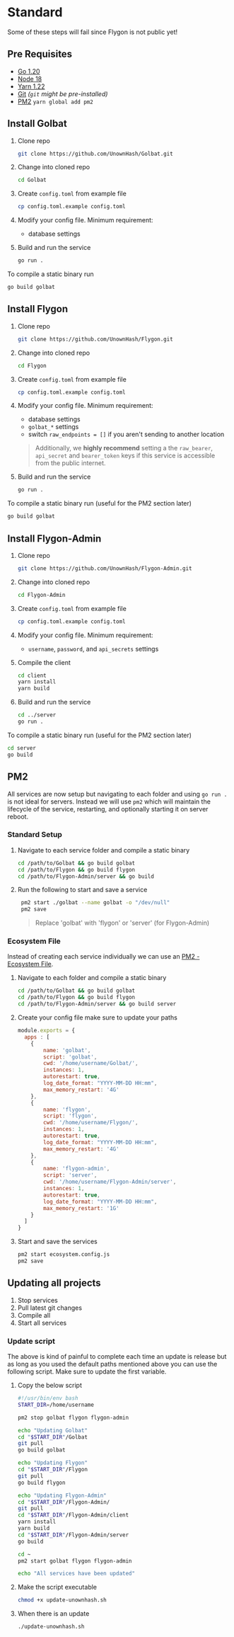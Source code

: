 
# Standard

<Callout type="warning" emoji="⚠️">
  Some of these steps will fail since Flygon is not public yet!
</Callout>

## Pre Requisites

- [Go 1.20](https://go.dev/doc/install)
- [Node 18](https://nodejs.org/en/download)
- [Yarn 1.22](https://classic.yarnpkg.com/lang/en/docs/install)
- [Git](https://git-scm.com/downloads) _(`git` might be pre-installed)_
- [PM2](https://pm2.io/docs/runtime/guide/installation/) `yarn global add pm2`

## Install Golbat

1. Clone repo

    ```sh
    git clone https://github.com/UnownHash/Golbat.git
    ```

1. Change into cloned repo

    ```sh
    cd Golbat
    ```

1. Create `config.toml` from example file

    ```sh
    cp config.toml.example config.toml
    ```

1. Modify your config file. Minimum requirement:

    - database settings

1. Build and run the service

    ```sh
    go run .
    ```

<Callout type="info" emoji="ℹ️">
  To compile a static binary run

  ```sh
  go build golbat
  ```

</Callout>

## Install Flygon

1. Clone repo

    ```sh
    git clone https://github.com/UnownHash/Flygon.git
    ```

1. Change into cloned repo

    ```sh
    cd Flygon
    ```

1. Create `config.toml` from example file

    ```sh
    cp config.toml.example config.toml
    ```

1. Modify your config file. Minimum requirement:

    - database settings
    - `golbat_*` settings
    - switch `raw_endpoints = []` if you aren't sending to another location

    > Additionally, we **highly recommend** setting a the `raw_bearer`, `api_secret` and `bearer_token` keys if this service is accessible from the public internet.

1. Build and run the service

    ```sh
    go run .
    ```

<Callout type="info" emoji="ℹ️">
  To compile a static binary run (useful for the PM2 section later)

  ```sh
  go build golbat
  ```

</Callout>

## Install Flygon-Admin

1. Clone repo

    ```sh
    git clone https://github.com/UnownHash/Flygon-Admin.git
    ```

1. Change into cloned repo

    ```sh
    cd Flygon-Admin
    ```

1. Create `config.toml` from example file

    ```sh
    cp config.toml.example config.toml
    ```

1. Modify your config file. Minimum requirement:

    - `username`, `password`, and `api_secrets` settings

1. Compile the client

    ```sh
    cd client
    yarn install
    yarn build
    ```

1. Build and run the service

    ```sh
    cd ../server
    go run .
    ```

<Callout type="info" emoji="ℹ️">
  To compile a static binary run (useful for the PM2 section later)

  ```sh
  cd server
  go build
  ```

</Callout>

## PM2

All services are now setup but navigating to each folder and using `go run .` is not ideal for servers. Instead we will use `pm2` which will maintain the lifecycle of the service, restarting, and optionally starting it on server reboot.

### Standard Setup

1. Navigate to each service folder and compile a static binary

    ```sh
    cd /path/to/Golbat && go build golbat
    cd /path/to/Flygon && go build flygon
    cd /path/to/Flygon-Admin/server && go build
    ```

1. Run the following to start and save a service

   ```sh
    pm2 start ./golbat --name golbat -o "/dev/null"
    pm2 save
    ```

    > Replace 'golbat' with 'flygon' or 'server' (for Flygon-Admin)

### Ecosystem File

Instead of creating each service individually we can use an [PM2 - Ecosystem File](https://pm2.keymetrics.io/docs/usage/application-declaration/).

1. Navigate to each folder and compile a static binary

    ```sh
    cd /path/to/Golbat && go build golbat
    cd /path/to/Flygon && go build flygon
    cd /path/to/Flygon-Admin/server && go build server
    ```

1. Create your config file make sure to update your paths

    ```js filename="ecosystem.config.js"
    module.exports = {
      apps : [
        {
            name: 'golbat',
            script: 'golbat',
            cwd: '/home/username/Golbat/',
            instances: 1,
            autorestart: true,
            log_date_format: "YYYY-MM-DD HH:mm",
            max_memory_restart: '4G'
        },
        {
            name: 'flygon',
            script: 'flygon',
            cwd: '/home/username/Flygon/',
            instances: 1,
            autorestart: true,
            log_date_format: "YYYY-MM-DD HH:mm",
            max_memory_restart: '4G'
        },
        {
            name: 'flygon-admin',
            script: 'server',
            cwd: '/home/username/Flygon-Admin/server',
            instances: 1,
            autorestart: true,
            log_date_format: "YYYY-MM-DD HH:mm",
            max_memory_restart: '1G'
        }
      ]
    }
    ```

1. Start and save the services

    ```sh
    pm2 start ecosystem.config.js
    pm2 save
    ```

## Updating all projects

1. Stop services
1. Pull latest git changes
1. Compile all
1. Start all services

### Update script

The above is kind of painful to complete each time an update is release but as long as you used the default paths mentioned above you can use the following script. Make sure to update the first variable.

1. Copy the below script

    ```sh filename="update-unownhash.sh" {2}
    #!/usr/bin/env bash
    START_DIR=/home/username

    pm2 stop golbat flygon flygon-admin

    echo "Updating Golbat"
    cd "$START_DIR"/Golbat
    git pull
    go build golbat

    echo "Updating Flygon"
    cd "$START_DIR"/Flygon
    git pull
    go build flygon

    echo "Updating Flygon-Admin"
    cd "$START_DIR"/Flygon-Admin/
    git pull
    cd "$START_DIR"/Flygon-Admin/client
    yarn install
    yarn build
    cd "$START_DIR"/Flygon-Admin/server
    go build

    cd ~
    pm2 start golbat flygon flygon-admin

    echo "All services have been updated"
    ```

1. Make the script executable

    ```sh
    chmod +x update-unownhash.sh
    ```

1. When there is an update

    ```sh
    ./update-unownhash.sh
    ```
